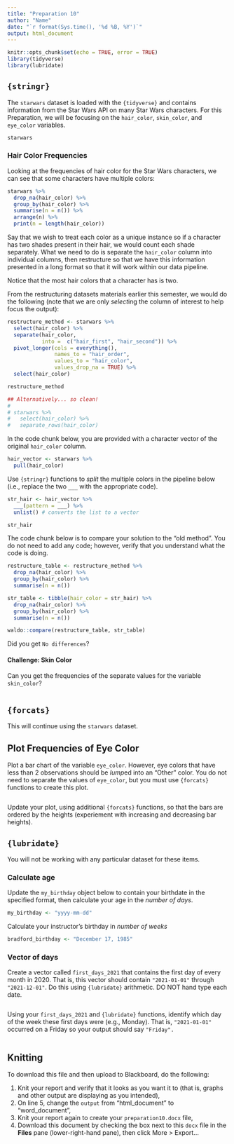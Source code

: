 ---
title: "Preparation 10"
author: "Name"
date: "`r format(Sys.time(), '%d %B, %Y')`"
output: html_document
---

```{r setup, include=FALSE, message=FALSE}
knitr::opts_chunk$set(echo = TRUE, error = TRUE)
library(tidyverse)
library(lubridate)
```

## `{stringr}`

The `starwars` dataset is loaded with the `{tidyverse}` and contains information from the Star Wars API on many Star Wars characters.
For this Preparation, we will be focusing on the `hair_color`, `skin_color`, and `eye_color` variables.

```{r starwars_view}
starwars
```

### Hair Color Frequencies

Looking at the frequencies of hair color for the Star Wars characters, we can see that some characters have multiple colors:

```{r hair_freq}
starwars %>% 
  drop_na(hair_color) %>% 
  group_by(hair_color) %>% 
  summarise(n = n()) %>% 
  arrange(n) %>% 
  print(n = length(hair_color))
```

Say that we wish to treat each color as a unique instance so if a character has two shades present in their hair, we would count each shade separately.
What we need to do is separate the `hair_color` column into individual columns, then restructure so that we have this information presented in a long format so that it will work within our data pipeline.

Notice that the most hair colors that a character has is two.

From the restructuring datasets materials earlier this semester, we would do the following (note that we are only *select*ing the column of interest to help focus the output):

```{r old_method}
restructure_method <- starwars %>% 
  select(hair_color) %>% 
  separate(hair_color, 
           into =  c("hair_first", "hair_second")) %>% 
  pivot_longer(cols = everything(), 
               names_to = "hair_order", 
               values_to = "hair_color", 
               values_drop_na = TRUE) %>% 
  select(hair_color)

restructure_method

## Alternatively... so clean!
#
# starwars %>% 
#   select(hair_color) %>% 
#   separate_rows(hair_color)
```

In the code chunk below, you are provided with a character vector of the original `hair_color` column.

```{r hair_vector}
hair_vector <- starwars %>% 
  pull(hair_color)
```

Use `{stringr}` functions to *split* the multiple colors in the pipeline below (i.e., replace the two `___` with the appropriate code).

```{r str_hair}
str_hair <- hair_vector %>% 
  ___(pattern = ___) %>%  
  unlist() # converts the list to a vector

str_hair
```

The code chunk below is to compare your solution to the "old method".
You do not need to add any code; however, verify that you understand what the code is doing.

```{r output_comparison}
restructure_table <- restructure_method %>% 
  drop_na(hair_color) %>% 
  group_by(hair_color) %>% 
  summarise(n = n())

str_table <- tibble(hair_color = str_hair) %>% 
  drop_na(hair_color) %>% 
  group_by(hair_color) %>% 
  summarise(n = n())

waldo::compare(restructure_table, str_table)
```

Did you get `No differences`?

#### Challenge: Skin Color

Can you get the frequencies of the separate values for the variable `skin_color`?

```{r challenge}

```

## `{forcats}`

This will continue using the `starwars` dataset.

## Plot Frequencies of Eye Color

Plot a bar chart of the variable `eye_color`.
However, eye colors that have less than 2 observations should be *lump*ed into an "Other" color.
You do not need to separate the values of `eye_color`, but you must use `{forcats}` functions to create this plot.

```{r eye_color_plot}

```

Update your plot, using additional `{forcats}` functions, so that the bars are ordered by the heights (experiement with increasing and decreasing bar heights).

## `{lubridate}`

You will not be working with any particular dataset for these items.

### Calculate age

Update the `my_birthday` object below to contain your birthdate in the specified format, then calculate your age in the *number of days*.

```{r my_bday}
my_birthday <- "yyyy-mm-dd"

```

Calculate your instructor's birthday in *number of weeks*

```{r bradford_bday}
bradford_birthday <- "December 17, 1985"

```

### Vector of days

Create a vector called `first_days_2021` that contains the first day of every month in 2020.
That is, this vector should contain `"2021-01-01"` through `"2021-12-01"`.
Do this using `{lubridate}` arithmetic.
DO NOT hand type each date.

```{r first_days}

```

Using your `first_days_2021` and `{lubridate}` functions, identify which day of the week these first days were (e.g., Monday).
That is, `"2021-01-01"` occurred on a Friday so your output should say `"Friday".`

```{r weekdays}

```

## Knitting

To download this file and then upload to Blackboard, do the following:

1. Knit your report and verify that it looks as you want it to (that is, graphs and other output are displaying as you intended),
2. On line 5, change the `output` from "html_document" to "word_document",
3. Knit your report again to create your `preparation10.docx` file,
4. Download this document by checking the box next to this `docx` file in the **Files** pane (lower-right-hand pane), then click More > Export...